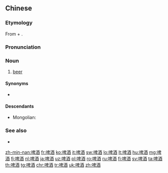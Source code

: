 ==Chinese==
{{zh-forms}}

===Etymology===
From {{zh-m|啤|note=transliteration of {{der|zh|en|beer}} or {{der|zh|de|Bier}}}} + {{zh-l|酒|alcohol}}.

===Pronunciation===
{{zh-pron
|m=píjiǔ
|ma=y
|c=be1 zau2
|ca=Yue-be1 jau2.ogg
|h=pfs=
|j=pi1 jiou2
|md=bì-ciū
|mn=qz,xm,zz,km:pî-chiú
|w=3bi jieu
|cat=n
}}

===Noun===
{{zh-noun}}

# [[beer]]

====Synonyms====
{{zh-dial}}
* {{qualifier|obsolete}} {{zh-l|皮酒}}

====Descendants====
* Mongolian: {{m|mn|пийжүү}}

===See also===
* {{zh-l|扎啤}}

{{zh-cat|Alcoholic beverages}}

[[zh-min-nan:啤酒]]
[[fr:啤酒]]
[[ko:啤酒]]
[[it:啤酒]]
[[sw:啤酒]]
[[lo:啤酒]]
[[lt:啤酒]]
[[hu:啤酒]]
[[mg:啤酒]]
[[fj:啤酒]]
[[nl:啤酒]]
[[ja:啤酒]]
[[uz:啤酒]]
[[pl:啤酒]]
[[ro:啤酒]]
[[ru:啤酒]]
[[fi:啤酒]]
[[sv:啤酒]]
[[ta:啤酒]]
[[th:啤酒]]
[[tg:啤酒]]
[[chr:啤酒]]
[[tr:啤酒]]
[[uk:啤酒]]
[[zh:啤酒]]